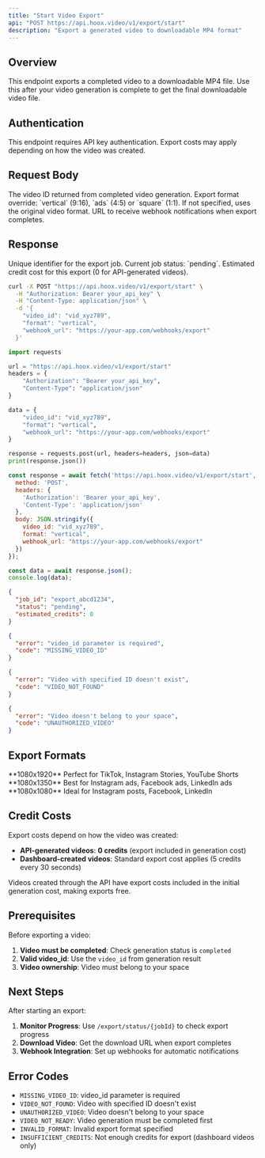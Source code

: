```yaml
---
title: "Start Video Export"
api: "POST https://api.hoox.video/v1/export/start"
description: "Export a generated video to downloadable MP4 format"
---
```


## Overview

This endpoint exports a completed video to a downloadable MP4 file. Use this after your video generation is complete to get the final downloadable video file.

## Authentication

<Info>
This endpoint requires API key authentication. Export costs may apply depending on how the video was created.
</Info>

## Request Body

<ParamField body="video_id" type="string" required>
  The video ID returned from completed video generation.
</ParamField>

<ParamField body="format" type="string">
  Export format override: `vertical` (9:16), `ads` (4:5) or `square` (1:1).
  If not specified, uses the original video format.
</ParamField>

<ParamField body="webhook_url" type="string">
  URL to receive webhook notifications when export completes.
</ParamField>

## Response

<ResponseField name="job_id" type="string">
  Unique identifier for the export job.
</ResponseField>

<ResponseField name="status" type="string">
  Current job status: `pending`.
</ResponseField>

<ResponseField name="estimated_credits" type="number">
  Estimated credit cost for this export (0 for API-generated videos).
</ResponseField>

<RequestExample>

```bash cURL
curl -X POST "https://api.hoox.video/v1/export/start" \
  -H "Authorization: Bearer your_api_key" \
  -H "Content-Type: application/json" \
  -d '{
    "video_id": "vid_xyz789",
    "format": "vertical",
    "webhook_url": "https://your-app.com/webhooks/export"
  }'
```

```python Python
import requests

url = "https://api.hoox.video/v1/export/start"
headers = {
    "Authorization": "Bearer your_api_key",
    "Content-Type": "application/json"
}

data = {
    "video_id": "vid_xyz789",
    "format": "vertical",
    "webhook_url": "https://your-app.com/webhooks/export"
}

response = requests.post(url, headers=headers, json=data)
print(response.json())
```

```javascript JavaScript
const response = await fetch('https://api.hoox.video/v1/export/start', {
  method: 'POST',
  headers: {
    'Authorization': 'Bearer your_api_key',
    'Content-Type': 'application/json'
  },
  body: JSON.stringify({
    video_id: "vid_xyz789",
    format: "vertical",
    webhook_url: "https://your-app.com/webhooks/export"
  })
});

const data = await response.json();
console.log(data);
```

</RequestExample>

<ResponseExample>

```json Response
{
  "job_id": "export_abcd1234",
  "status": "pending",
  "estimated_credits": 0
}
```

```json Error 400 - Missing Video ID
{
  "error": "video_id parameter is required",
  "code": "MISSING_VIDEO_ID"
}
```

```json Error 404 - Video Not Found
{
  "error": "Video with specified ID doesn't exist",
  "code": "VIDEO_NOT_FOUND"
}
```

```json Error 403 - Unauthorized Video
{
  "error": "Video doesn't belong to your space",
  "code": "UNAUTHORIZED_VIDEO"
}
```

</ResponseExample>

## Export Formats

<CardGroup cols={3}>
  <Card title="Vertical (9:16)" icon="mobile">
    **1080x1920**
    Perfect for TikTok, Instagram Stories, YouTube Shorts
  </Card>
  <Card title="Ads (4:5)" icon="rectangle-vertical">
    **1080x1350**
    Best for Instagram ads, Facebook ads, LinkedIn ads
  </Card>
  <Card title="Square (1:1)" icon="square">
    **1080x1080**
    Ideal for Instagram posts, Facebook, LinkedIn
  </Card>
</CardGroup>

## Credit Costs

Export costs depend on how the video was created:

- **API-generated videos**: **0 credits** (export included in generation cost)
- **Dashboard-created videos**: Standard export cost applies (5 credits every 30 seconds)

<Info>
Videos created through the API have export costs included in the initial generation cost, making exports free.
</Info>

## Prerequisites

Before exporting a video:

1. **Video must be completed**: Check generation status is `completed`
2. **Valid video_id**: Use the `video_id` from generation result
3. **Video ownership**: Video must belong to your space

## Next Steps

After starting an export:

1. **Monitor Progress**: Use `/export/status/{jobId}` to check export progress
2. **Download Video**: Get the download URL when export completes
3. **Webhook Integration**: Set up webhooks for automatic notifications

## Error Codes

- `MISSING_VIDEO_ID`: video_id parameter is required
- `VIDEO_NOT_FOUND`: Video with specified ID doesn't exist
- `UNAUTHORIZED_VIDEO`: Video doesn't belong to your space
- `VIDEO_NOT_READY`: Video generation must be completed first
- `INVALID_FORMAT`: Invalid export format specified
- `INSUFFICIENT_CREDITS`: Not enough credits for export (dashboard videos only)